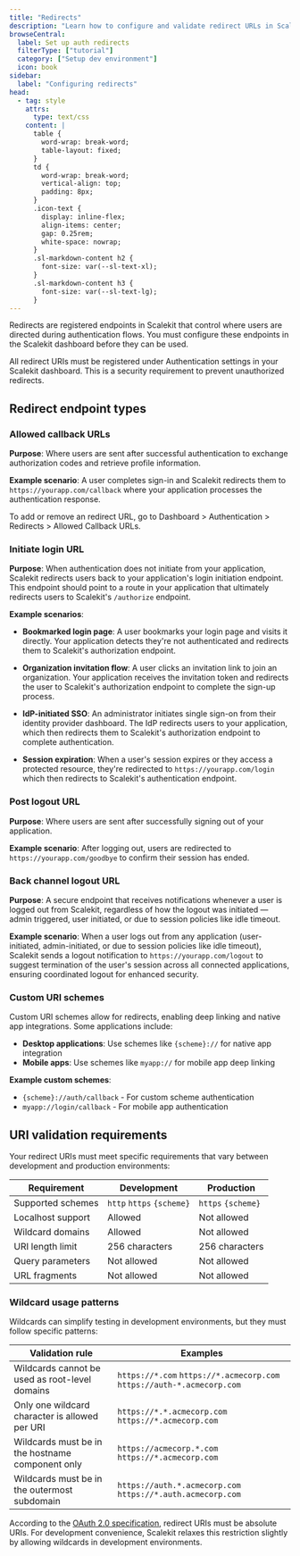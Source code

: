 ```yaml
---
title: "Redirects"
description: "Learn how to configure and validate redirect URLs in Scalekit for secure authentication flows, including callback, login, logout, and back-channel logout endpoints."
browseCentral:
  label: Set up auth redirects
  filterType: ["tutorial"]
  category: ["Setup dev environment"]
  icon: book
sidebar:
  label: "Configuring redirects"
head:
  - tag: style
    attrs:
      type: text/css
    content: |
      table {
        word-wrap: break-word;
        table-layout: fixed;
      }
      td {
        word-wrap: break-word;
        vertical-align: top;
        padding: 8px;
      }
      .icon-text {
        display: inline-flex;
        align-items: center;
        gap: 0.25rem;
        white-space: nowrap;
      }
      .sl-markdown-content h2 {
        font-size: var(--sl-text-xl);
      }
      .sl-markdown-content h3 {
        font-size: var(--sl-text-lg);
      }
---
```



Redirects are registered endpoints in Scalekit that control where users are directed during authentication flows. You must configure these endpoints in the Scalekit dashboard before they can be used.

All redirect URIs must be registered under Authentication settings in your Scalekit dashboard. This is a security requirement to prevent unauthorized redirects.


## Redirect endpoint types

### Allowed callback URLs
**Purpose**: Where users are sent after successful authentication to exchange authorization codes and retrieve profile information.

**Example scenario**: A user completes sign-in and Scalekit redirects them to `https://yourapp.com/callback` where your application processes the authentication response.

To add or remove an redirect URL, go to Dashboard > Authentication > Redirects > Allowed Callback URLs.

### Initiate login URL
**Purpose**: When authentication does not initiate from your application, Scalekit redirects users back to your application's login initiation endpoint. This endpoint should point to a route in your application that ultimately redirects users to Scalekit's `/authorize` endpoint.

**Example scenarios**:

- **Bookmarked login page**: A user bookmarks your login page and visits it directly. Your application detects they're not authenticated and redirects them to Scalekit's authorization endpoint.

- **Organization invitation flow**: A user clicks an invitation link to join an organization. Your application receives the invitation token and redirects the user to Scalekit's authorization endpoint to complete the sign-up process.

- **IdP-initiated SSO**: An administrator initiates single sign-on from their identity provider dashboard. The IdP redirects users to your application, which then redirects them to Scalekit's authorization endpoint to complete authentication.

- **Session expiration**: When a user's session expires or they access a protected resource, they're redirected to `https://yourapp.com/login` which then redirects to Scalekit's authentication endpoint.

### Post logout URL
**Purpose**: Where users are sent after successfully signing out of your application.

**Example scenario**: After logging out, users are redirected to `https://yourapp.com/goodbye` to confirm their session has ended.

### Back channel logout URL
**Purpose**: A secure endpoint that receives notifications whenever a user is logged out from Scalekit, regardless of how the logout was initiated — admin triggered, user initiated, or due to session policies like idle timeout.

**Example scenario**: When a user logs out from any application (user-initiated, admin-initiated, or due to session policies like idle timeout), Scalekit sends a logout notification to `https://yourapp.com/logout` to suggest termination of the user's session across all connected applications, ensuring coordinated logout for enhanced security.

### Custom URI schemes

Custom URI schemes allow for redirects, enabling deep linking and native app integrations. Some applications include:
- **Desktop applications**: Use schemes like `{scheme}://` for native app integration
- **Mobile apps**: Use schemes like `myapp://` for mobile app deep linking

**Example custom schemes**:
- `{scheme}://auth/callback` - For custom scheme authentication
- `myapp://login/callback` - For mobile app authentication


## URI validation requirements

Your redirect URIs must meet specific requirements that vary between development and production environments:

| Requirement | Development | Production |
| ----------- | ----------- | ---------- |
| Supported schemes | <span class="icon-text"><Icon name="approve-check" /> `http` <Icon name="approve-check" /> `https` <Icon name="approve-check" /> `{scheme}`</span> | <span class="icon-text"><Icon name="approve-check" /> `https` <Icon name="approve-check" /> `{scheme}`</span> |
| Localhost support | <span class="icon-text"><Icon name="approve-check" /> Allowed</span> | <span class="icon-text"><Icon name="error" /> Not allowed</span> |
| Wildcard domains | <span class="icon-text"><Icon name="approve-check" /> Allowed</span> | <span class="icon-text"><Icon name="error" /> Not allowed</span> |
| URI length limit | 256 characters | 256 characters |
| Query parameters | <span class="icon-text"><Icon name="error" /> Not allowed</span> | <span class="icon-text"><Icon name="error" /> Not allowed</span> |
| URL fragments | <span class="icon-text"><Icon name="error" /> Not allowed</span> | <span class="icon-text"><Icon name="error" /> Not allowed</span> |



### Wildcard usage patterns

Wildcards can simplify testing in development environments, but they must follow specific patterns:

| Validation rule                                                                     | Examples                                                                                                                                                                                                          |
| ----------------------------------------------------------------------------------- | ---------------------------------------------------------------------------------------------------------------------------------------------------------------------------------------------------------------- |
| Wildcards cannot be used as root-level domains                          | <div style="display: inline-flex; align-items: center; gap: 0.5rem;"><Icon name="error" /> `https://*.com`</div> <div style="display: inline-flex; align-items: center; gap: 0.5rem;"><Icon name="approve-check" /> `https://*.acmecorp.com`</div> <div style="display: inline-flex; align-items: center; gap: 0.5rem;"><Icon name="approve-check" /> `https://auth-*.acmecorp.com`</div> |
| Only one wildcard character is allowed per URI                                 | <div style="display: inline-flex; align-items: center; gap: 0.5rem;"><Icon name="error" /> `https://*.*.acmecorp.com`</div> <div style="display: inline-flex; align-items: center; gap: 0.5rem;"><Icon name="approve-check" /> `https://*.acmecorp.com`</div>                                                                            |
| Wildcards must be in the hostname component only     | <div style="display: inline-flex; align-items: center; gap: 0.5rem;"><Icon name="error" /> `https://acmecorp.*.com`</div> <div style="display: inline-flex; align-items: center; gap: 0.5rem;"><Icon name="approve-check" /> `https://*.acmecorp.com`</div>                                                                  |
| Wildcards must be in the outermost subdomain | <div style="display: inline-flex; align-items: center; gap: 0.5rem;"><Icon name="error" /> `https://auth.*.acmecorp.com`</div> <div style="display: inline-flex; align-items: center; gap: 0.5rem;"><Icon name="approve-check" /> `https://*.auth.acmecorp.com`</div>                                                        |

<Aside type="caution">
According to the <a href="https://tools.ietf.org/html/rfc6749#section-3.1.2" target="_blank">OAuth 2.0 specification</a>, redirect URIs must be absolute URIs. For development convenience, Scalekit relaxes this restriction slightly by allowing wildcards in development environments.
</Aside>
